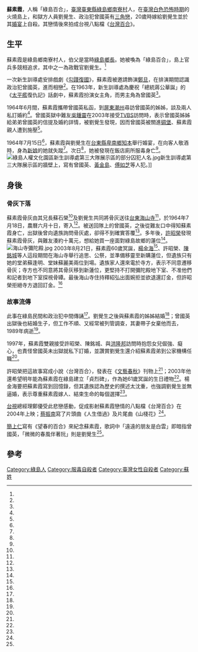 {{Infobox Person
| name   =蘇素霞
| image     = Su Su-hsia.jpg
| image_size     = 
| caption  =
| birth_date  = {{birth date|1943|8|21}}
| birth_place =  {{TWN-JPN}}[[台東廳|台東廳]][[台東郡|台東郡]][[火燒島庄|火燒島庄]]（今[[台東縣|台東縣]][[綠島鄉|綠島鄉]]）
| nationality =  {{JPN-EMP}}（1943－1945）<br>{{ROC}}（1945－1964）
| death_date  = {{Death date and age|1964|7|16|1943|8|21}}
| death_place = {{ROC|臺灣省}}[[臺東縣|臺東縣]][[卑南鄉|卑南鄉]]
| occupation =
|alma_mater        = 
| office = 
| term_start = 
| term_end = 
| spouse = 劉覺生
| children =
}}
'''蘇素霞'''{{BD|1943年|8月21日|1964年|7月16日|}}，人稱「綠島百合」，[[臺灣|臺灣]][[臺東縣|臺東縣]][[綠島鄉|綠島鄉]][[南寮村_(臺東縣)|南寮村]]人，在[[臺灣白色恐怖時期|臺灣白色恐怖時期]]的火燒島上，和獄方人員劉覺生、政治犯曾國英有[[三角戀|三角戀]]，20歲時嫁給劉覺生並於其[[婚宴|婚宴]]上自殺。其戀情後來拍成台視八點檔《[[台灣百合_(電視劇)|台灣百合]]》。

==生平==

蘇素霞是綠島鄉南寮村人，伯父是當時[[蘇仙傳|綠島鄉長]]。她被喚為「綠島百合」，島上官兵多競相追求，其中之一為政戰官劉覺生。<ref name="陳銘城"/> 

一次新生訓導處安排戲劇《[[勾踐復國|勾踐復國]]》，蘇素霞被邀請飾演[[鄭旦|鄭旦]]，在排演期間認識政治犯曾國英，進而相戀<ref name="江述德"/>。在1963年，新生訓導處為慶祝「總統蔣公華誕」的《[[太平艦|太平艦]]復仇記》話劇中，蘇素霞扮演女主角，而男主角為曾國英<ref name="陳銘城"/>。

1964年6月間，蘇素霞攜帶曾國英私函，到[[屏東縣|屏東]][[潮州鎮|潮州]]尋訪曾國英的姊姊，談及兩人私訂婚約<ref name="陳銘城"/>。曾國英獄中難友[[吳鍾靈|吳鍾靈]]在2003年接受[[TVBS|TVBS]]訪問時，表示曾國英姊姊給弟弟曾國英的信提及婚約詳情，被劉覺生發現，因而曾國英被關進[[碉堡|碉堡]]、蘇素霞親人遭到施壓<ref name="TVBS"/>。

1964年7月15日<ref name="自由時報2"/>，蘇素霞與劉覺生在[[台東縣|台東縣]][[卑南鄉|卑南鄉]][[知本溫泉|知本]]舉行婚宴，在向客人敬酒時，身為[[新娘|新娘]]的她就失蹤<ref name="陳銘城"/>。次日<ref name="黃金島"/>，她被發現在飯店廁所服毒身亡<ref name="陳銘城"/>。
[[File:綠島人權文化園區新生訓導處第三大隊展示區的部分囚犯人名.jpg|thumb]]新生訓導處第三大隊展示區的牆壁上，寫有曾國英、[[黃金島|黃金島]]、[[傅如芝|傅如芝]]等人犯。]]

==身後==

===骨灰下落===
蘇素霞骨灰由其兄長蘇石榮<ref name="林崑成"/>及劉覺生共同將骨灰送往[[台東海山寺|台東海山寺]]<ref name="陳銘城"/>，於1964年7月18日，農曆六月十日，寄入<ref name="自由時報2"/>。被送回隊上的曾國英，之後從難友口中得知蘇素霞身亡，出獄後曾向遺族詢問骨灰處，卻得不到確實答覆<ref name="陳銘城"/>。多年後，[[許昭榮|許昭榮]]發現蘇素霞骨灰，與難友湊約十萬元，想給她買一座面對綠島故鄉的蓮位<ref name="自由時報1"/>。
[[File:海山寺彌陀殿.jpg|thumb]]
2003年8月21日，蘇素霞60歲冥誕，[[楊金海_(1932年)|楊金海]]<ref name="TVBS2"/>、許昭榮、[[陳銘城|陳銘城]]等人這段期間在海山寺舉行追思、公祭，並準備移靈至新購蓮位，但遺族只有她的堂弟蘇逢明、堂妹蘇麗美兩位到場。遺族家人還來電於寺方，表示不同意遷移骨灰；寺方也不同意將其骨灰移到新蓮位，更堅持不打開彌陀殿地下室、不准他們和記者到地下室探視骨罈。最後海山寺住持釋紹弘出面婉拒並欲退還訂金，但許昭榮拒絕寺方退回訂金。<ref name="自由時報1"/>

===故事流傳===
{{Quote box| align = right | quoted = true | bgcolor = #FFFFF0  | quote =
<div style="text-align: left;">但即便在最黑暗、最恐怖的年代，還是有人性在，甚至，有愛情在。</div>
<div style="text-align: left;">我在綠島期間，就曾聽說過一段凄美的愛情故事。</div>
<div style="text-align: right;">[[笑蜀|笑蜀]]</div>
| source=〈從火燒島到綠島〉<ref name="笑蜀"/> }}

此事在綠島民間和政治犯中間傳誦<ref name="高金郎"/>。劉覺生之後與蘇素霞的姊姊結婚<ref name="江述德"/>；曾國英出獄後也結婚生子，但工作不順、又經常被列管調查，其妻帶子女棄他而去，1989年病逝<ref name="陳銘城"/>。

1997年，蘇素霞雙親接受許昭榮、陳銘城、與[[洪隆邦|洪隆邦]]訪問時抱怨女兒倔強、癡心，也責怪曾國英未出獄就私下訂婚，並讚賞劉覺生還介紹蘇素霞弟到公家機構任職<ref name="民報"/>。

許昭榮把這故事寫成小說〈台灣百合〉，發表在《[[文藝春秋|文藝春秋]]》刊物上<ref name="江述德"/>；2003年他還希望明年能為蘇素霞在綠島建立「貞烈碑」，作為她61歲冥誕的生日禮物<ref name="自由時報2"/>。楊金海要把蘇素霞寫到回憶錄，但其遺族認為歷史的撰述太沈重，也強調劉覺生並無逼婚，表示尊重蘇素霞嫁人、結束生命的每個選擇<ref name="TVBS2"/>。

[[台視|台視]]總經理鄭優受此悲戀感動，促成影射蘇素霞戀情的八點檔《台灣百合》在2004年上映；[[蔡振南|蔡振南]]寫了片頭曲《人生借過》及片尾曲《山棧花》<ref name="秦美華"/>。

[[簡上仁|簡上仁]]寫有《望春的百合》來紀念蘇素霞，歌詞中「遠遠的朋友是白雲」即暗指曾國英，「微微的春風伴著阮」則是劉覺生<ref name="簡上仁"/>。

==參考==
{{portal box|人物|台灣|人權}}
{{reflist|2|refs=

<ref name="高金郎">{{cite book |author=[[高金郎|高金郎]]|chapter=〈政治犯的戀歌〉|title=《泰源風雲》|date=1991-06-01|publisher=前衛出版社|location=臺灣|language=zh-tw |isbn=9789578011878}}</ref>

<ref name="TVBS">{{Cite news|url=http://news.tvbs.com.tw/old-news.html?nid=404192|title=政治犯、清純女　結合不見容悽戀史|language=zh-tw|publisher=TVBS|author=邱顯辰、顏長益|date=2003-08-20|accessdate=2016-01-12}}</ref>

<ref name="TVBS2">{{Cite news|url=http://news.tvbs.com.tw/old-news.html?nid=404232|title=祭拜蘇素霞　綠島委屈點滴上心頭|language=zh-tw|publisher=TVBS|author=劉錦源|date=2003-08-20|accessdate=2016-01-12}}</ref>

<ref name="陳銘城">{{Cite news|url=|title=被遺忘的綠島晚霞|language=zh-tw|publisher=《台灣日報》|author=[[陳銘城|陳銘城]]|date=2003-08-20|accessdate=}}</ref>

<ref name="林崑成">{{Cite news|url=|title=綠島小百合 殉情悲歌成絕唱|language=zh-tw|publisher=《中國時報》|author=林崑成|date=2003-08-20|accessdate=}}</ref>

<ref name="民報">{{Cite news|url=http://www.peoplenews.tw/news/3eb22912-538b-443b-b1c7-3d5637ea8cbc|title=我與「台灣國戰士」許昭榮的因緣故事|language=zh-tw|publisher=《民報》|author=[[陳銘城|陳銘城]]|date=2015-07-21|accessdate=2016-01-12|archive-date=2019-09-14|archive-url=https://web.archive.org/web/20190914005428/https://www.peoplenews.tw/news/3eb22912-538b-443b-b1c7-3d5637ea8cbc|dead-url=no}}</ref>

<ref name="自由時報1">{{Cite news|url=http://old.ltn.com.tw/2003/new/aug/31/today-o4.htm|title=回憶綠島百合蘇素霞（上篇）|language=zh-tw|publisher=《自由時報》|author=[[許昭榮|許昭榮]]|date=2003-08-31|accessdate=2016-01-12|archive-date=2018-09-29|archive-url=https://web.archive.org/web/20180929055950/http://old.ltn.com.tw/2003/new/aug/31/today-o4.htm|dead-url=no}}</ref>

<ref name="自由時報2">{{Cite news|url=http://old.ltn.com.tw/2003/new/sep/1/today-o6.htm|title=回憶綠島百合蘇素霞（下篇）|language=zh-tw|publisher=《自由時報》|author=[[許昭榮|許昭榮]]|date=2003-09-01|accessdate=2016-01-12|archive-date=2018-09-29|archive-url=https://web.archive.org/web/20180929051521/http://old.ltn.com.tw/2003/new/sep/1/today-o6.htm|dead-url=no}}</ref>

<ref name="黃金島">{{cite book |author=[[黃金島|黃金島]]|chapter=〈被捕入獄〉|title=《二二八戰士黃金島的一生》|date=2004-12-01|publisher=遠流出版社|location=臺灣|language=zh-tw |isbn=9578014538}}</ref>

<ref name="江述德">{{cite book |author=江述德|chapter=〈綠島的愛情故事〉|title=《唐德剛與口述歷史：唐德剛教授逝世周年紀念文集》|date=2010-11-01|publisher=遠流出版社|location=臺灣|language=zh-tw |isbn=9789573267225}}</ref>

<ref name="笑蜀">{{cite book |author=[[笑蜀|笑蜀]]|chapter=〈從火燒島到綠島〉|title=《臺灣最美的風景是人》|date=2013-06-18|publisher=華品文創|location=臺灣|language=zh-tw |isbn=9789868911239}}</ref>

<ref name="秦美華">{{cite journal |author=秦美華|title=〈紀錄歷史真相 台灣百合搬上螢幕〉|journal=《新台灣週刊》|issue=第451期|date=2004-11-15|publisher=本土文化事業有限公司|location=台灣|language=zh-tw}}</ref>

<ref name="簡上仁">{{cite book |author=戴郁軒、崔禹恬、葉潔安、蕭安育、陳穎萱|chapter=〈簡上仁的創作歌謠〉|title=《吟唱美麗台灣心 ─簡上仁與他的台灣歌謠、歌詞》|date=2012|publisher=賴和文教基金會|location=臺灣|language=zh-tw |isbn=}}</ref>

}}
{{DEFAULTSORT:S}}
[[Category:綠島人|Category:綠島人]]
[[Category:服毒自殺者|Category:服毒自殺者]]
[[Category:臺灣女性自殺者|Category:臺灣女性自殺者]]
[[Category:蘇姓|Category:蘇姓]]